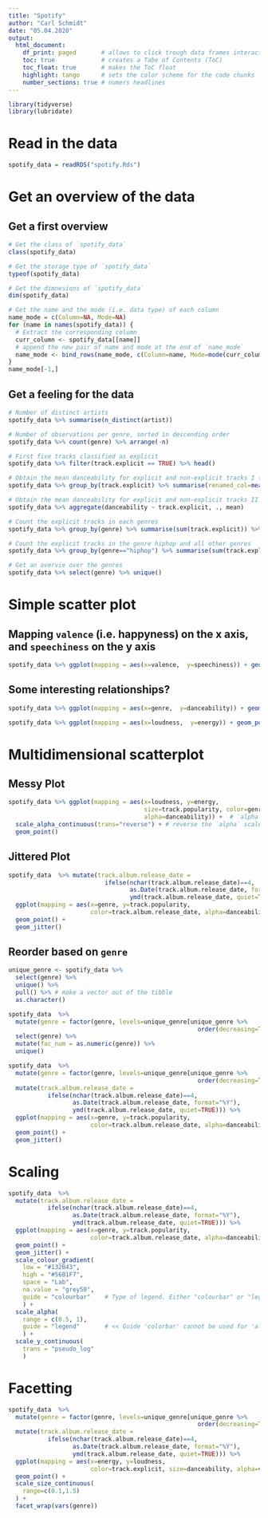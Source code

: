 ```yaml
---
title: "Spotify"
author: "Carl Schmidt"
date: "05.04.2020"
output: 
  html_document:
    df_print: paged       # allows to click trough data frames interactively
    toc: true             # creates a Tabe of Contents (ToC)
    toc_float: true       # makes the ToC float
    highlight: tango      # sets the color scheme for the code chunks
    number_sections: true # numers headlines
---
```


```r
library(tidyverse)
library(lubridate)
```

# Read in the data
```r
spotify_data = readRDS("spotify.Rds")
```

# Get an overview of the data

## Get a first overview
```r
# Get the class of `spotify_data`
class(spotify_data)

# Get the storage type of `spotify_data`
typeof(spotify_data)

# Get the dimnesions of `spotify_data`
dim(spotify_data)

# Get the name and the mode (i.e. data type) of each column
name_mode = c(Column=NA, Mode=NA)
for (name in names(spotify_data)) {
  # Extract the corresponding column
  curr_column <- spotify_data[[name]]
  # append the new pair of name and mode at the end of `name_mode`
  name_mode <- bind_rows(name_mode, c(Column=name, Mode=mode(curr_column)))
}
name_mode[-1,]
```

## Get a feeling for the data
```r
# Number of distinct artists
spotify_data %>% summarise(n_distinct(artist))

# Number of observations per genre, sorted in descending order
spotify_data %>% count(genre) %>% arrange(-n)

# First five tracks classified as explicit
spotify_data %>% filter(track.explicit == TRUE) %>% head()

# Obtain the mean danceability for explicit and non-explicit tracks I (does allow renaming)
spotify_data %>% group_by(track.explicit) %>% summarise(renamed_col=mean(danceability))

# Obtain the mean danceability for explicit and non-explicit tracks II (doesn't allow renaming)
spotify_data %>% aggregate(danceability ~ track.explicit, ., mean)

# Count the explicit tracks in each genres
spotify_data %>% group_by(genre) %>% summarise(sum(track.explicit)) %>% arrange(-`sum(track.explicit)`)

# Count the explicit tracks in the genre hiphop and all other genres
spotify_data %>% group_by(genre=="hiphop") %>% summarise(sum(track.explicit))

# Get an overvie over the genres
spotify_data %>% select(genre) %>% unique()
```

# Simple scatter plot

## Mapping `valence` (i.e. happyness) on the x axis, and `speechiness` on the y axis
```r
spotify_data %>% ggplot(mapping = aes(x=valence,  y=speechiness)) + geom_point()
```

## Some interesting relationships?
```r
spotify_data %>% ggplot(mapping = aes(x=genre,  y=danceability)) + geom_point()
```
```r
spotify_data %>% ggplot(mapping = aes(x=loudness,  y=energy)) + geom_point()
```

# Multidimensional scatterplot

## Messy Plot
```r
spotify_data %>% ggplot(mapping = aes(x=loudness, y=energy,
                                      size=track.popularity, color=genre,
                                      alpha=danceability)) +  # `alpha` does not work for `genre`!
  scale_alpha_continuous(trans="reverse") + # reverse the `alpha` scale
  geom_point()
```

## Jittered Plot
```r
spotify_data  %>% mutate(track.album.release_date =
                           ifelse(nchar(track.album.release_date)==4,
                                  as.Date(track.album.release_date, format="%Y"), 
                                  ymd(track.album.release_date, quiet=TRUE))) %>%
  ggplot(mapping = aes(x=genre, y=track.popularity,
                       color=track.album.release_date, alpha=danceability)) + 
  geom_point() +
  geom_jitter()
```

## Reorder based on `genre`
```r
unique_genre <- spotify_data %>%
  select(genre) %>% 
  unique() %>% 
  pull() %>% # make a vector out of the tibble
  as.character()

spotify_data  %>% 
  mutate(genre = factor(genre, levels=unique_genre[unique_genre %>%
                                                     order(decreasing=TRUE)])) %>% 
  select(genre) %>% 
  mutate(fac_num = as.numeric(genre)) %>% 
  unique()
```
```r
spotify_data  %>% 
  mutate(genre = factor(genre, levels=unique_genre[unique_genre %>%
                                                     order(decreasing=TRUE)])) %>% 
  mutate(track.album.release_date =
           ifelse(nchar(track.album.release_date)==4,
                  as.Date(track.album.release_date, format="%Y"),
                  ymd(track.album.release_date, quiet=TRUE))) %>%
  ggplot(mapping = aes(x=genre, y=track.popularity,
                       color=track.album.release_date, alpha=danceability)) + 
  geom_point() +
  geom_jitter()
```

# Scaling
```r
spotify_data  %>%
  mutate(track.album.release_date =
           ifelse(nchar(track.album.release_date)==4,
                  as.Date(track.album.release_date, format="%Y"),
                  ymd(track.album.release_date, quiet=TRUE))) %>%
  ggplot(mapping = aes(x=genre, y=track.popularity,
                       color=track.album.release_date, alpha=danceability)) + 
  geom_point() +
  geom_jitter() +
  scale_colour_gradient(
    low = "#132B43",
    high = "#56B1F7",
    space = "Lab",
    na.value = "grey50",
    guide = "colourbar"    # Type of legend. Either "colourbar" or "legend"
    ) +
  scale_alpha(
    range = c(0.5, 1),
    guide = "legend"       # << Guide 'colorbar' cannot be used for 'alpha'.>>
    ) +         
  scale_y_continuous(
    trans = "pseudo_log"
    )
```

# Facetting
```r
spotify_data  %>% 
  mutate(genre = factor(genre, levels=unique_genre[unique_genre %>%
                                                     order(decreasing=TRUE)])) %>% 
  mutate(track.album.release_date =
           ifelse(nchar(track.album.release_date)==4,
                  as.Date(track.album.release_date, format="%Y"),
                  ymd(track.album.release_date, quiet=TRUE))) %>%
  ggplot(mapping = aes(x=energy, y=loudness,
                       color=track.explicit, size=danceability, alpha=valence)) + 
  geom_point() +
  scale_size_continuous(
    range=c(0.1,1.5)
  ) + 
  facet_wrap(vars(genre))
```

